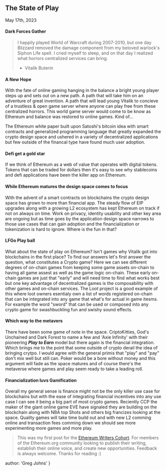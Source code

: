 
## The State of Play
<time>May 17th, 2023</time>

#### Dark Forces Gather
> I happily played World of Warcraft during 2007-2010, but one day Blizzard removed the damage component from my beloved warlock's Siphon Life spell. I cried myself to sleep, and on that day I realized what horrors centralized services can bring.
> - Vitalik Buterin

#### A New Hope
With the fate of online gaming hanging in the balance a bright young player steps up and sets out on a new path. A path that will take him on an adventure of great invention. A path that will lead young Vitalik to concieve of a trustless & open game server where anyone can play free from these centralized horrors. This world game server would come to be know as Ethereum and balance was restored to online games. Kind of...

The Ethereum white paper built upon Satoshi's bitcoin idea with smart contracts and generalized programming language that greatly expanded the crypto design space and ushered in a variety of decentralized applications but few outside of the financal type have found much user adoption.

#### Defi get a gold star

If we think of Ethereum as a web of value that operates with digital tokens. Tokens that can be traded for dollars then it's easy to see why stablecoins and defi applications have been the killer app on Ethereum. 

#### While Ethereum matures the design space comes to focus

With the advent of a smart contracts on blockchains the crypto design space has grown to more than financial app. The steady flow of EIP upgrades along with a growing L2 ecosystem has kept Ethereum on track if not on always on time. Work on privacy, identity usability and other key area are ongoing but as time goes by the application design space narrows to those use cases that can gain adoption and the financialization or tokenization is hard to ignore. Where is the fun in that?

#### LFGo Play ball
What about the state of play on Ethereum? Isn't games why Vitalik got into blockchains in the first place? To find our answers let's first answer the question, what constitutes a Crypto game? Here we can see different degrees of on-chain games from keeping some game assets on-chain to having all game assest as well as the game logic on-chain. These early on-chain games are just that "early" and will need time to find what works best but one key advantage of decentralized games is the composability with other games and on-chain services. The Loot project is a good example of this where loot owners esentialy own a list of words registered on-chain that can be integrated into any game that what's for actual in game itesms. For example the word "sword" that can be used or composed into any crypto game for swashbuckling fun and swishy sound effects.

#### Which way to the metavers
There have been some game of note in the space. CriptoKitties, God's Unchained and Dark Forest to name a few and 'Axie Infinity' with their pioneering ***Play to Earn*** model but there again is the financial integration. Which brings me to the point that some outside of crypto derail the idea of bringing crytpo. I would agree with the general primis that "play" and "pay" don't mix well but still can. Poker would be a bore without money and this argument will fade as the space matures and of course there's the metaverse where games and play seem ready to take a leading roll.

#### Financialization luvs Gamification
Overall my general sense is finance might not be the only killer use case for blockchains but with the ease of integrating financial incentives into any use case I can see it being a big part of most crypto games. Reciently CCP the maker of the giant online game EVE have signaled they are building on the blockchain along with NBA top Shots and others big francizes looking at the space. Quality games will take time build out and with new L2 comming online and transaction fees comming down we should see more experimenting more games and more play.

> This was my first post for the [Ethereum Writers Cohort](https://ethereumwriterscohort.carrd.co/). For members of the Ethereum.org community looking to publish their writing, establish their online voice, and create new opportunities. Feedback is always welcome. Thanks for reading :)

  author: 'Greg Johns'
}

